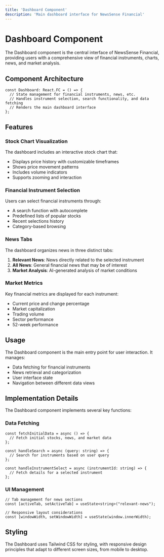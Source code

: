 ```yaml
---
title: 'Dashboard Component'
description: 'Main dashboard interface for NewsSense Financial'
---
```


# Dashboard Component

The Dashboard component is the central interface of NewsSense Financial, providing users with a comprehensive view of financial instruments, charts, news, and market analysis.

## Component Architecture

```tsx
const Dashboard: React.FC = () => {
  // State management for financial instruments, news, etc.
  // Handles instrument selection, search functionality, and data fetching
  // Renders the main dashboard interface
};
```

## Features

### Stock Chart Visualization

The dashboard includes an interactive stock chart that:
- Displays price history with customizable timeframes
- Shows price movement patterns
- Includes volume indicators
- Supports zooming and interaction

### Financial Instrument Selection

Users can select financial instruments through:
- A search function with autocomplete
- Predefined lists of popular stocks
- Recent selections history
- Category-based browsing

### News Tabs

The dashboard organizes news in three distinct tabs:

1. **Relevant News**: News directly related to the selected instrument
2. **All News**: General financial news that may be of interest
3. **Market Analysis**: AI-generated analysis of market conditions

### Market Metrics

Key financial metrics are displayed for each instrument:
- Current price and change percentage
- Market capitalization
- Trading volume
- Sector performance
- 52-week performance

## Usage

The Dashboard component is the main entry point for user interaction. It manages:

- Data fetching for financial instruments
- News retrieval and categorization
- User interface state
- Navigation between different data views

## Implementation Details

The Dashboard component implements several key functions:

### Data Fetching

```tsx
const fetchInitialData = async () => {
  // Fetch initial stocks, news, and market data
};

const handleSearch = async (query: string) => {
  // Search for instruments based on user query
};

const handleInstrumentSelect = async (instrumentId: string) => {
  // Fetch details for a selected instrument
};
```

### UI Management

```tsx
// Tab management for news sections
const [activeTab, setActiveTab] = useState<string>("relevant-news");

// Responsive layout considerations
const [windowWidth, setWindowWidth] = useState(window.innerWidth);
```

## Styling

The Dashboard uses Tailwind CSS for styling, with responsive design principles that adapt to different screen sizes, from mobile to desktop. 